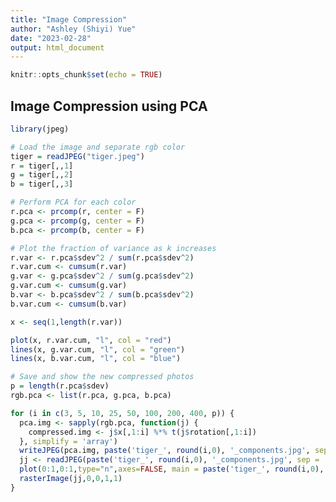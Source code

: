 ```yaml
---
title: "Image Compression"
author: "Ashley (Shiyi) Yue"
date: "2023-02-28"
output: html_document
---
```


```r
knitr::opts_chunk$set(echo = TRUE)
```


## Image Compression using PCA
```r
library(jpeg)
```

```r
# Load the image and separate rgb color
tiger = readJPEG("tiger.jpeg")
r = tiger[,,1]
g = tiger[,,2]
b = tiger[,,3]
```


```r
# Perform PCA for each color
r.pca <- prcomp(r, center = F)
g.pca <- prcomp(g, center = F)
b.pca <- prcomp(b, center = F)
```


```r
# Plot the fraction of variance as k increases
r.var <- r.pca$sdev^2 / sum(r.pca$sdev^2)
r.var.cum <- cumsum(r.var)
g.var <- g.pca$sdev^2 / sum(g.pca$sdev^2)
g.var.cum <- cumsum(g.var)
b.var <- b.pca$sdev^2 / sum(b.pca$sdev^2)
b.var.cum <- cumsum(b.var)

x <- seq(1,length(r.var))

plot(x, r.var.cum, "l", col = "red")
lines(x, g.var.cum, "l", col = "green")
lines(x, b.var.cum, "l", col = "blue")
```


```r
# Save and show the new compressed photos
p = length(r.pca$sdev)
rgb.pca <- list(r.pca, g.pca, b.pca)

for (i in c(3, 5, 10, 25, 50, 100, 200, 400, p)) {
  pca.img <- sapply(rgb.pca, function(j) {
    compressed.img <- j$x[,1:i] %*% t(j$rotation[,1:i])
  }, simplify = 'array')
  writeJPEG(pca.img, paste('tiger_', round(i,0), '_components.jpg', sep = ''))
  jj <- readJPEG(paste('tiger_', round(i,0), '_components.jpg', sep = ''), native=TRUE)
  plot(0:1,0:1,type="n",axes=FALSE, main = paste('tiger_', round(i,0), '_components.jpg', sep = ''))
  rasterImage(jj,0,0,1,1)
}
```

